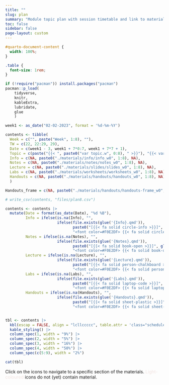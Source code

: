 ```yaml
---
title: ""
slug: plan
summary: "Module topic plan with session timetable and link to materials"
toc: false
sidebar: false
page-layout: custom
---
```


```css
#quarto-document-content {
  width: 100%;
}

.table {
  font-size: 1rem;
}
```
          
```r

if (!require("pacman")) install.packages("pacman")
pacman::p_load(
    tidyverse,
    knitr,
    kableExtra,
    lubridate,
    glue
    )
```


```r

week1 <- as_date("02-02-2023", format = '%d-%m-%Y')

contents <- tibble(
  Week = c("", paste("Week", 1:8), ""),
  TW = c(22, 22:29, 29),
  Date = c(week1 - 3, week1 + 7*0:7, week1 + 7*7 + 1),
  Topic = c(paste("{{< ", paste0("var topic.w", 0:8), " >}}"), "{{< var topic.w8+ >}}"),
  Info = c(NA, paste0("./materials/info/info_w0", 1:8), NA),
  Notes = c(NA, paste0("./materials/notes/notes_w0", 1:8), NA),
  Lecture = c(NA, paste0("./materials/slides/slides_w0", 1:8), NA),
  Labs = c(NA, paste0("./materials/worksheets/worksheets_w0", 1:8), NA),
  Handouts = c(NA, paste0("./materials/handouts/handouts_w0", 1:8), NA),
  )

Handouts_frame = c(NA, paste0("./materials/handouts/handouts-frame_w0", 1:8), NA)

# write_csv(contents, "files/plan8.csv") 

contents <- contents |>
  mutate(Date = format(as_date(Date), "%d %B"),
         Info = ifelse(is.na(Info), "",
                       ifelse(file.exists(glue('{Info}.qmd')),
                              paste0("[{{< fa solid circle-info >}}]", glue('({Info}.qmd)')),
                              "<font color=#F0E2DF> {{< fa solid circle-info >}} </font>")),
         Notes = ifelse(is.na(Notes), "",
                       ifelse(file.exists(glue('{Notes}.qmd')),
                              paste0("[{{< fa solid book-open >}}]", glue('({Notes}.qmd)')),
                              "<font color=#F0E2DF> {{< fa solid book-open >}} </font>")),
         Lecture = ifelse(is.na(Lecture), "",
                       ifelse(file.exists(glue('{Lecture}.qmd')),
                              paste0("[{{< fa solid person-chalkboard >}}]", glue('({Lecture}.qmd)')),
                              "<font color=#F0E2DF> {{< fa solid person-chalkboard >}} </font>")),
         Labs = ifelse(is.na(Labs), "",
                       ifelse(file.exists(glue('{Labs}.qmd')),
                              paste0("[{{< fa solid laptop-code >}}]", glue('({Labs}.qmd)')),
                              "<font color=#F0E2DF> {{< fa solid laptop-code >}} </font>")),
         Handouts = ifelse(is.na(Handouts), "",
                       ifelse(file.exists(glue('{Handouts}.qmd')),
                              paste0("[{{< fa solid sheet-plastic >}}]", glue('({Handouts_frame}.qmd)')),
                              "<font color=#F0E2DF> {{< fa solid sheet-plastic >}} </font>")))


tbl <- contents |>
  kbl(escap = FALSE, align = "lcllccccc", table.attr = 'class="schedule-table"') |>
  kable_styling() |>
  column_spec(1, width = "9%") |>  
  column_spec(2, width = "5%") |>  
  column_spec(3, width = "16%") |>  
  column_spec(4, width = "50%") |>  
  column_spec(c(5:9), width = "2%") 

```

::: {.content-block}

```r

cat(tbl)

```

<!--
**Please note** that this plan and the content are still work in progress. The **info sheets** under {{< fa solid circle-info >}} are available in a very rudimentary form, just to give some more boring details about how these planned topics map on to statistical methods that will be covered. The topics marked with an **\*** have a very borderline-significant *p-value* when tested on the null-hypothesis that they have 0 probability of actually being covered *in practice*. It will depend somewhat on our interests and the pace of our progress through the previous topics.
-->

Click on the icons to navigate to a specific section of the materials. <font color=#F0E2DF> Light-coloured</font> icons do not (yet) contain material.
:::